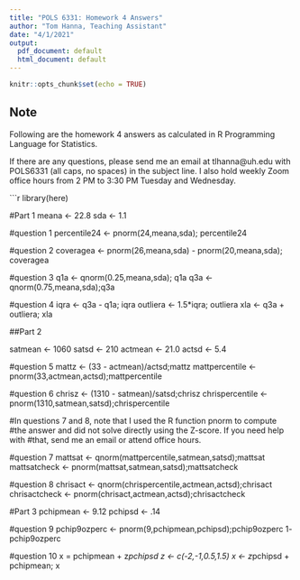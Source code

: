 ```yaml
---
title: "POLS 6331: Homework 4 Answers"
author: "Tom Hanna, Teaching Assistant"
date: "4/1/2021"
output:
  pdf_document: default
  html_document: default
---
```


```r
knitr::opts_chunk$set(echo = TRUE)
```

## Note

Following are the homework 4 answers as calculated in R Programming Language for Statistics.

If there are any questions, please send me an email at tlhanna@uh.edu with POLS6331 (all caps, no spaces) in the subject line. I also hold weekly Zoom office hours from 2 PM to 3:30 PM Tuesday and Wednesday. 

```r
library(here)

#Part 1
meana <- 22.8
sda <- 1.1

#question 1 
percentile24 <- pnorm(24,meana,sda); percentile24

#question 2
coveragea <- pnorm(26,meana,sda) - pnorm(20,meana,sda); coveragea

#question 3
q1a <- qnorm(0.25,meana,sda); q1a
q3a <- qnorm(0.75,meana,sda);q3a

#question 4
iqra <- q3a - q1a; iqra
outliera <- 1.5*iqra; outliera
xla <- q3a + outliera; xla

##Part 2

satmean <- 1060
satsd <- 210
actmean <- 21.0
actsd <- 5.4

#question 5
mattz <- (33 - actmean)/actsd;mattz
mattpercentile <- pnorm(33,actmean,actsd);mattpercentile

#question 6
chrisz <- (1310 - satmean)/satsd;chrisz
chrispercentile <- pnorm(1310,satmean,satsd);chrispercentile

#In questions 7 and 8, note that I used the R function pnorm to compute
#the answer and did not solve directly using the Z-score. If you need help with
#that, send me an email or attend office hours. 

#question 7 
mattsat <- qnorm(mattpercentile,satmean,satsd);mattsat
mattsatcheck <- pnorm(mattsat,satmean,satsd);mattsatcheck

#question 8
chrisact <- qnorm(chrispercentile,actmean,actsd);chrisact
chrisactcheck <- pnorm(chrisact,actmean,actsd);chrisactcheck

#Part 3
pchipmean <- 9.12
pchipsd <- .14

#question 9
pchip9ozperc <- pnorm(9,pchipmean,pchipsd);pchip9ozperc
1- pchip9ozperc

#question 10 x = pchipmean + z*pchipsd
z <- c(-2,-1,0.5,1.5)
x <- z*pchipsd + pchipmean; x     


